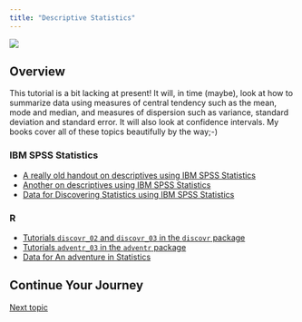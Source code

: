 ```yaml
---
title: "Descriptive Statistics"
---
```


![](../images/postverta_long.png)

## Overview


This tutorial is a bit lacking at present! It will, in time (maybe), look at how to summarize data using measures of central tendency such as the mean, mode and median, and measures of dispersion such as variance, standard deviation and standard error. It will also look at confidence intervals. My books cover all of these topics beautifully by the way;-)

### IBM SPSS Statistics

- [A really old handout on descriptives using IBM SPSS Statistics](../repository/revisespss.pdf)
- [Another on descriptives using IBM SPSS Statistics](../repository/exploringdata.pdf)
- [Data for Discovering Statistics using IBM SPSS Statistics](https://discoverspss.com/pages/data)

### R

- [Tutorials `discovr_02` and `discovr_03` in the `discovr` package](https://www.discovr.rocks/discovr/)
- [Tutorials `adventr_03` in the `adventr` package](https://www.statisticsadventure.com/adventr/)
- [Data for An adventure in Statistics](https://www.statisticsadventure.com/data/)



## Continue Your Journey

[Next topic](z_scores.qmd)
